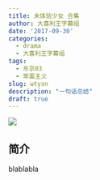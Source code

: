 ```yaml
---
title: 未体验少女 合集
author: 大喜利王字幕组
date: '2017-09-30'
categories:
  - drama
  - 大喜利王字幕组
tags:
  - 东京03
  - 笨蛋主义
slug: wtysn
description: "一句话总结"
draft: true
---
```


![](https://i.imgur.com/EbYx3oB.jpg)

## 简介

blablabla

